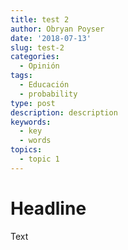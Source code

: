 ```yaml
---
title: test 2
author: Obryan Poyser
date: '2018-07-13'
slug: test-2
categories:
  - Opinión
tags:
  - Educación
  - probability
type: post
description: description
keywords:
  - key
  - words
topics:
  - topic 1
---
```


# Headline

Text
